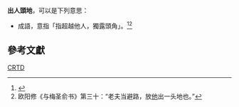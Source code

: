 '''出人頭地'''，可以是下列意思：
*成語，意指「指超越他人，獨露頭角」。<ref>{{Cite web |url=http://dict.idioms.moe.edu.tw/pho/fyc/fyc00493.htm |title=教育部成語典--出人頭地 |accessdate=2010-09-18 |archive-date=2011-05-22 |archive-url=https://web.archive.org/web/20110522112438/http://dict.idioms.moe.edu.tw/pho/fyc/fyc00493.htm |dead-url=no }}</ref><ref>欧阳修《与梅圣俞书》第三十：“老夫当避路，放[[苏轼|他]]出一头地也。”</ref>

==參考文獻==
{{Reflist}}

{{disambig|C出|Cat=四字消歧义}}
[[Category:成語|CRTD]]
